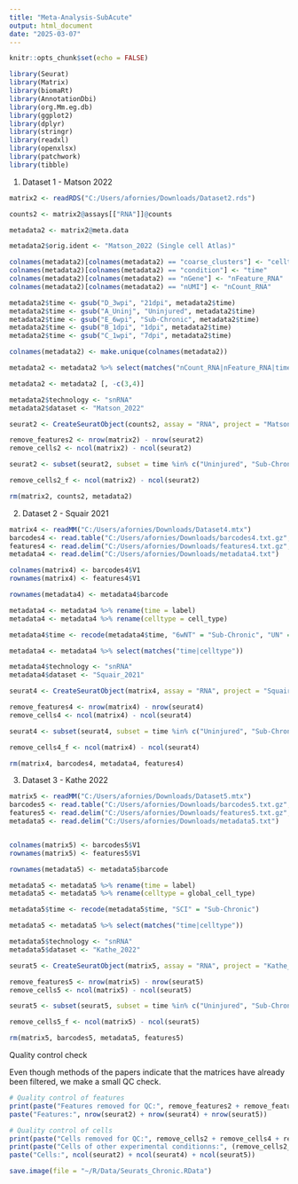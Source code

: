 ---
title: "Meta-Analysis-SubAcute"
output: html_document
date: "2025-03-07"
---

```{r setup, include=FALSE}
knitr::opts_chunk$set(echo = FALSE)
```

```{r}
library(Seurat)
library(Matrix)
library(biomaRt)
library(AnnotationDbi)
library(org.Mm.eg.db)
library(ggplot2)
library(dplyr)
library(stringr)
library(readxl)
library(openxlsx)
library(patchwork)
library(tibble)
```

1. Dataset 1 - Matson 2022

```{r}

matrix2 <- readRDS("C:/Users/afornies/Downloads/Dataset2.rds")

counts2 <- matrix2@assays[["RNA"]]@counts

metadata2 <- matrix2@meta.data

metadata2$orig.ident <- "Matson_2022 (Single cell Atlas)"

colnames(metadata2)[colnames(metadata2) == "coarse_clusters"] <- "celltype"
colnames(metadata2)[colnames(metadata2) == "condition"] <- "time"
colnames(metadata2)[colnames(metadata2) == "nGene"] <- "nFeature_RNA"
colnames(metadata2)[colnames(metadata2) == "nUMI"] <- "nCount_RNA"

metadata2$time <- gsub("D_3wpi", "21dpi", metadata2$time)
metadata2$time <- gsub("A_Uninj", "Uninjured", metadata2$time)
metadata2$time <- gsub("E_6wpi", "Sub-Chronic", metadata2$time)
metadata2$time <- gsub("B_1dpi", "1dpi", metadata2$time)
metadata2$time <- gsub("C_1wpi", "7dpi", metadata2$time)

colnames(metadata2) <- make.unique(colnames(metadata2))

metadata2 <- metadata2 %>% select(matches("nCount_RNA|nFeature_RNA|time|celltype"))

metadata2 <- metadata2 [, -c(3,4)]

metadata2$technology <- "snRNA"
metadata2$dataset <- "Matson_2022"
```

```{r}
seurat2 <- CreateSeuratObject(counts2, assay = "RNA", project = "Matson_2022 (Single cell Atlas)", meta.data = metadata2, min.cells= 10, min.features = 100)

remove_features2 <- nrow(matrix2) - nrow(seurat2)
remove_cells2 <- ncol(matrix2) - ncol(seurat2)

seurat2 <- subset(seurat2, subset = time %in% c("Uninjured", "Sub-Chronic", "21dpi", "7dpi", "1dpi"))

remove_cells2_f <- ncol(matrix2) - ncol(seurat2)

rm(matrix2, counts2, metadata2)
```

2. Dataset 2 - Squair 2021

```{r}
matrix4 <- readMM("C:/Users/afornies/Downloads/Dataset4.mtx")
barcodes4 <- read.table("C:/Users/afornies/Downloads/barcodes4.txt.gz", header = F)
features4 <- read.delim("C:/Users/afornies/Downloads/features4.txt.gz", header = F)
metadata4 <- read.delim("C:/Users/afornies/Downloads/metadata4.txt")

colnames(matrix4) <- barcodes4$V1
rownames(matrix4) <- features4$V1

rownames(metadata4) <- metadata4$barcode

metadata4 <- metadata4 %>% rename(time = label)
metadata4 <- metadata4 %>% rename(celltype = cell_type)

metadata4$time <- recode(metadata4$time, "6wNT" = "Sub-Chronic", "UN" = "Uninjured")

metadata4 <- metadata4 %>% select(matches("time|celltype"))

metadata4$technology <- "snRNA"
metadata4$dataset <- "Squair_2021"

```

```{r}
seurat4 <- CreateSeuratObject(matrix4, assay = "RNA", project = "Squair_2021",  meta.data = metadata4, min.cells = 10, min.features = 100)

remove_features4 <- nrow(matrix4) - nrow(seurat4)
remove_cells4 <- ncol(matrix4) - ncol(seurat4)

seurat4 <- subset(seurat4, subset = time %in% c("Uninjured", "Sub-Chronic"))

remove_cells4_f <- ncol(matrix4) - ncol(seurat4)

rm(matrix4, barcodes4, metadata4, features4)

```

3. Dataset 3 - Kathe 2022

```{r}

matrix5 <- readMM("C:/Users/afornies/Downloads/Dataset5.mtx")
barcodes5 <- read.table("C:/Users/afornies/Downloads/barcodes5.txt.gz", header = F)
features5 <- read.delim("C:/Users/afornies/Downloads/features5.txt.gz", header = F)
metadata5 <- read.delim("C:/Users/afornies/Downloads/metadata5.txt")


colnames(matrix5) <- barcodes5$V1
rownames(matrix5) <- features5$V1

rownames(metadata5) <- metadata5$barcode

metadata5 <- metadata5 %>% rename(time = label)
metadata5 <- metadata5 %>% rename(celltype = global_cell_type)

metadata5$time <- recode(metadata5$time, "SCI" = "Sub-Chronic")

metadata5 <- metadata5 %>% select(matches("time|celltype"))

metadata5$technology <- "snRNA"
metadata5$dataset <- "Kathe_2022"

```


```{r}
seurat5 <- CreateSeuratObject(matrix5, assay = "RNA", project = "Kathe_2022",  meta.data = metadata5, min.cells = 10, min.features = 100)

remove_features5 <- nrow(matrix5) - nrow(seurat5)
remove_cells5 <- ncol(matrix5) - ncol(seurat5)

seurat5 <- subset(seurat5, subset = time %in% c("Uninjured", "Sub-Chronic"))

remove_cells5_f <- ncol(matrix5) - ncol(seurat5)

rm(matrix5, barcodes5, metadata5, features5)

```

Quality control check

Even though methods of the papers indicate that the matrices have already been filtered, we make a small QC check.

```{r}
# Quality control of features
print(paste("Features removed for QC:", remove_features2 + remove_features4 + remove_features5))
paste("Features:", nrow(seurat2) + nrow(seurat4) + nrow(seurat5))

# Quality control of cells
print(paste("Cells removed for QC:", remove_cells2 + remove_cells4 + remove_cells5))
print(paste("Cells of other experimental conditionns:", (remove_cells2_f + remove_cells4_f + remove_cells5_f) - (remove_cells2 + remove_cells4 + remove_cells5)))
paste("Cells:", ncol(seurat2) + ncol(seurat4) + ncol(seurat5))

```

```{r}
save.image(file = "~/R/Data/Seurats_Chronic.RData")
```

